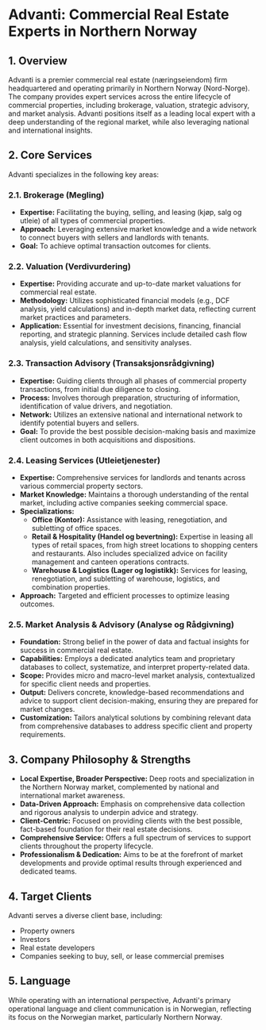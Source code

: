 # Advanti: Commercial Real Estate Experts in Northern Norway

## 1. Overview

Advanti is a premier commercial real estate (næringseiendom) firm headquartered and operating primarily in Northern Norway (Nord-Norge). The company provides expert services across the entire lifecycle of commercial properties, including brokerage, valuation, strategic advisory, and market analysis. Advanti positions itself as a leading local expert with a deep understanding of the regional market, while also leveraging national and international insights.

## 2. Core Services

Advanti specializes in the following key areas:

### 2.1. Brokerage (Megling)
   - **Expertise:** Facilitating the buying, selling, and leasing (kjøp, salg og utleie) of all types of commercial properties.
   - **Approach:** Leveraging extensive market knowledge and a wide network to connect buyers with sellers and landlords with tenants.
   - **Goal:** To achieve optimal transaction outcomes for clients.

### 2.2. Valuation (Verdivurdering)
   - **Expertise:** Providing accurate and up-to-date market valuations for commercial real estate.
   - **Methodology:** Utilizes sophisticated financial models (e.g., DCF analysis, yield calculations) and in-depth market data, reflecting current market practices and parameters.
   - **Application:** Essential for investment decisions, financing, financial reporting, and strategic planning. Services include detailed cash flow analysis, yield calculations, and sensitivity analyses.

### 2.3. Transaction Advisory (Transaksjonsrådgivning)
   - **Expertise:** Guiding clients through all phases of commercial property transactions, from initial due diligence to closing.
   - **Process:** Involves thorough preparation, structuring of information, identification of value drivers, and negotiation.
   - **Network:** Utilizes an extensive national and international network to identify potential buyers and sellers.
   - **Goal:** To provide the best possible decision-making basis and maximize client outcomes in both acquisitions and dispositions.

### 2.4. Leasing Services (Utleietjenester)
   - **Expertise:** Comprehensive services for landlords and tenants across various commercial property sectors.
   - **Market Knowledge:** Maintains a thorough understanding of the rental market, including active companies seeking commercial space.
   - **Specializations:**
      - **Office (Kontor):** Assistance with leasing, renegotiation, and subletting of office spaces.
      - **Retail & Hospitality (Handel og bevertning):** Expertise in leasing all types of retail spaces, from high street locations to shopping centers and restaurants. Also includes specialized advice on facility management and canteen operations contracts.
      - **Warehouse & Logistics (Lager og logistikk):** Services for leasing, renegotiation, and subletting of warehouse, logistics, and combination properties.
   - **Approach:** Targeted and efficient processes to optimize leasing outcomes.

### 2.5. Market Analysis & Advisory (Analyse og Rådgivning)
   - **Foundation:** Strong belief in the power of data and factual insights for success in commercial real estate.
   - **Capabilities:** Employs a dedicated analytics team and proprietary databases to collect, systematize, and interpret property-related data.
   - **Scope:** Provides micro and macro-level market analysis, contextualized for specific client needs and properties.
   - **Output:** Delivers concrete, knowledge-based recommendations and advice to support client decision-making, ensuring they are prepared for market changes.
   - **Customization:** Tailors analytical solutions by combining relevant data from comprehensive databases to address specific client and property requirements.

## 3. Company Philosophy & Strengths

- **Local Expertise, Broader Perspective:** Deep roots and specialization in the Northern Norway market, complemented by national and international market awareness.
- **Data-Driven Approach:** Emphasis on comprehensive data collection and rigorous analysis to underpin advice and strategy.
- **Client-Centric:** Focused on providing clients with the best possible, fact-based foundation for their real estate decisions.
- **Comprehensive Service:** Offers a full spectrum of services to support clients throughout the property lifecycle.
- **Professionalism & Dedication:** Aims to be at the forefront of market developments and provide optimal results through experienced and dedicated teams.

## 4. Target Clients

Advanti serves a diverse client base, including:
- Property owners
- Investors
- Real estate developers
- Companies seeking to buy, sell, or lease commercial premises

## 5. Language

While operating with an international perspective, Advanti's primary operational language and client communication is in Norwegian, reflecting its focus on the Norwegian market, particularly Northern Norway.